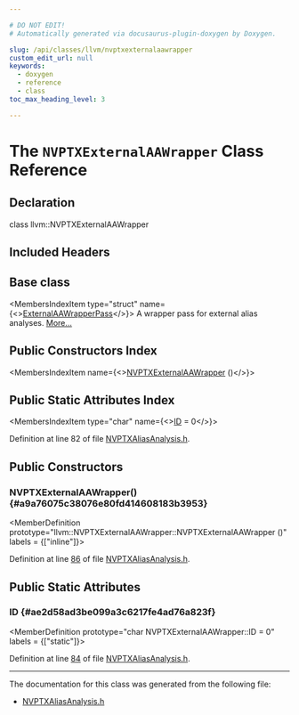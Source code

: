 ```yaml
---

# DO NOT EDIT!
# Automatically generated via docusaurus-plugin-doxygen by Doxygen.

slug: /api/classes/llvm/nvptxexternalaawrapper
custom_edit_url: null
keywords:
  - doxygen
  - reference
  - class
toc_max_heading_level: 3

---
```





# The `NVPTXExternalAAWrapper` Class Reference

<DoxygenPage pluginConfig={pluginConfig}>



## Declaration

<CodeBlock>class llvm::NVPTXExternalAAWrapper</CodeBlock>

## Included Headers

<IncludesList>
<IncludesListItem
  filePath="Target/NVPTX/NVPTXAliasAnalysis.h"
  permalink="/docs/api/files/lib/lib/target/lib/target/nvptx/nvptxaliasanalysis-h"
  isLocal="true" />
</IncludesList>

## Base class

<MembersIndex>

<MembersIndexItem
  type="struct"
  name={<><a href="/docs/api/structs/llvm/externalaawrapperpass">ExternalAAWrapperPass</a></>}>
A wrapper pass for external alias analyses. <a href="/docs/api/structs/llvm/externalaawrapperpass/#details">More...</a>
</MembersIndexItem>

</MembersIndex>

## Public Constructors Index

<MembersIndex>

<MembersIndexItem
  name={<><a href="#a9a76075c38076e80fd414608183b3953">NVPTXExternalAAWrapper</a> ()</>}>
</MembersIndexItem>

</MembersIndex>

## Public Static Attributes Index

<MembersIndex>

<MembersIndexItem
  type="char"
  name={<><a href="#ae2d58ad3be099a3c6217fe4ad76a823f">ID</a> = 0</>}>
</MembersIndexItem>

</MembersIndex>


Definition at line 82 of file <a href="/docs/api/files/lib/lib/target/lib/target/nvptx/nvptxaliasanalysis-h">NVPTXAliasAnalysis.h</a>.

<SectionDefinition>

## Public Constructors

### NVPTXExternalAAWrapper() {#a9a76075c38076e80fd414608183b3953}

<MemberDefinition
  prototype="llvm::NVPTXExternalAAWrapper::NVPTXExternalAAWrapper ()"
  labels = {["inline"]}>

Definition at line <a href="/docs/api/files/lib/lib/target/lib/target/nvptx/nvptxaliasanalysis-h/#l00086">86</a> of file <a href="/docs/api/files/lib/lib/target/lib/target/nvptx/nvptxaliasanalysis-h">NVPTXAliasAnalysis.h</a>.
</MemberDefinition>

</SectionDefinition>

<SectionDefinition>

## Public Static Attributes

### ID {#ae2d58ad3be099a3c6217fe4ad76a823f}

<MemberDefinition
  prototype="char NVPTXExternalAAWrapper::ID = 0"
  labels = {["static"]}>

Definition at line <a href="/docs/api/files/lib/lib/target/lib/target/nvptx/nvptxaliasanalysis-h/#l00084">84</a> of file <a href="/docs/api/files/lib/lib/target/lib/target/nvptx/nvptxaliasanalysis-h">NVPTXAliasAnalysis.h</a>.
</MemberDefinition>

</SectionDefinition>

<hr/>

The documentation for this class was generated from the following file:

<ul>
<li><a href="/docs/api/files/lib/lib/target/lib/target/nvptx/nvptxaliasanalysis-h">NVPTXAliasAnalysis.h</a></li>
</ul>

</DoxygenPage>
